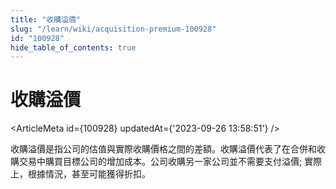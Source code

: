 ```yaml
---
title: "收購溢價"
slug: "/learn/wiki/acquisition-premium-100928"
id: "100928"
hide_table_of_contents: true
---
```



# 收購溢價

<ArticleMeta id={100928} updatedAt={'2023-09-26 13:58:51'} />
<div className='border-solid border-b border-t-0 my-4 border-[var(--ifm-color-gray-300)]' />

收購溢價是指公司的估值與實際收購價格之間的差額。收購溢價代表了在合併和收購交易中購買目標公司的增加成本。公司收購另一家公司並不需要支付溢價; 實際上，根據情況，甚至可能獲得折扣。
